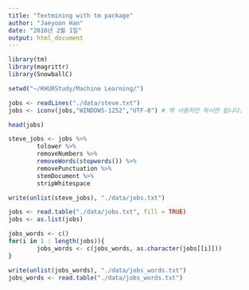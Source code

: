 ```yaml
---
title: "Textmining with tm package"
author: "Jaeyoon Han"
date: "2016년 2월 1일"
output: html_document
---
```


```r
library(tm)
library(magrittr)
library(SnowballC)

setwd("~/KHURStudy/Machine Learning/")

jobs <- readLines("./data/steve.txt")
jobs <- iconv(jobs,"WINDOWS-1252","UTF-8") # 맥 사용자만 하시면 됩니다.

head(jobs)

steve_jobs <- jobs %>%
        tolower %>%
        removeNumbers %>%
        removeWords(stopwords()) %>%
        removePunctuation %>%
        stemDocument %>%
        stripWhitespace

write(unlist(steve_jobs), "./data/jobs.txt")

jobs <- read.table("./data/jobs.txt", fill = TRUE)
jobs <- as.list(jobs)

jobs_words <- c()
for(i in 1 : length(jobs)){
        jobs_words <- c(jobs_words, as.character(jobs[[i]]))
}

write(unlist(jobs_words), "./data/jobs_words.txt")
jobs_words <- read.table("./data/jobs_words.txt")
```

